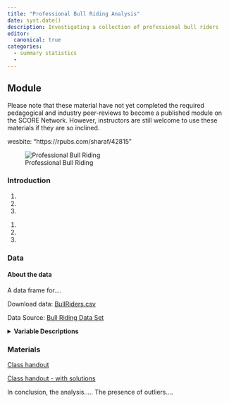 ```yaml
---
title: "Professional Bull Riding Analysis"
date: syst.date()
description: Investigating a collection of professional bull riders
editor: 
  canonical: true
categories:
  - summary statistics
  - 
---
```



## Module

Please note that these material have not yet completed the required pedagogical and industry peer-reviews to become a published module on the SCORE Network. However, instructors are still welcome to use these materials if they are so inclined.

wesbite: "https://rpubs.com/sharaf/42815"

![Professional Bull Riding](bullRider.jpg)


### Introduction

::: {.callout-note collapse="true" title="Learning Objectives" appearance="minimal"}

1.

2.

3.


:::

::: {.callout-note collapse="true" title="Methods" appearance="minimal"}

1.

2.

3.

:::



### Data

#### About the data

A data frame for....

Download data: [BullRiders.csv](BullRiders.csv)

Data Source: <a href="https://courses.edx.org/c4x/UTAustinX/UT.7.01x/asset/BullRiders.csv" target="_blank">Bull Riding Data Set</a>

<details>

<summary><b>Variable Descriptions</b></summary>

| **Variable**      | **Description**                                              |
|-------------------|--------------------------------------------------------------|
| `Rider`           | name of the pro. bull rider                                  |
| `PBRank`          | bull rider's ranking                                         |
| `YearBorn`        | birth year of the bull rider                                 |
| `Height`          | bull rider's height                                          |
| `Weight`          | bull rider's weight                                          |
| `YearsPro`        | number of years bull rider has been pro                      |
| `Season`          | year season takes place                                      |
| `Events`          | number of events each bull rider has participated in         |
| `BuckOuts`        | number of falls or times rider thrown off bull               |
| `Rides`           | number of rides                                              |
| `CupPoints`       | riders points towards the Cup/trophy                         |
| `place`           | riders ranking in competition                                |
| `RidePer`         | percent of their rides that were a success                   |
| `Wins`            | total number of wins                                         |
| `Top5`            | number of times rider placed in the top 5                    |
| `Top10`           | number of times rider placed in the top 10                   |
| `FinalPoints`     | total points for the season                                  |
| `Earnings`        | total earnings for the season                                |


</details>


### Materials

[Class handout](LoL_Worksheet.docx)

[Class handout - with solutions](LoL_Worksheet_Key.docx)

::: {.callout-note collapse="true" title="Conclusion" appearance="minimal"}
In conclusion, the analysis.....
The presence of outliers....
:::








